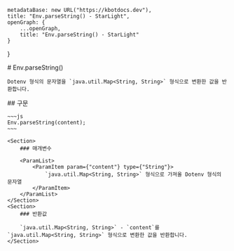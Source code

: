 
    metadataBase: new URL("https://kbotdocs.dev"),
    title: "Env.parseString() - StarLight",
    openGraph: {
        ...openGraph,
        title: "Env.parseString() - StarLight"
    }
}

<Section>
    # Env.parseString()

    Dotenv 형식의 문자열을 `java.util.Map<String, String>` 형식으로 변환한 값을 반환합니다.
</Section>
<Section>
    ## 구문

    ~~~js
    Env.parseString(content);
    ~~~

    <Section>
        ### 매개변수

        <ParamList>
            <ParamItem param={"content"} type={"String"}>
                `java.util.Map<String, String>` 형식으로 가져올 Dotenv 형식의 문자열
            </ParamItem>
        </ParamList>
    </Section>
    <Section>
        ### 반환값

        `java.util.Map<String, String>` - `content`를 `java.util.Map<String, String>` 형식으로 변환한 값을 반환합니다.
    </Section>
</Section>